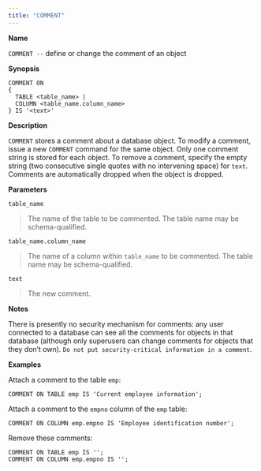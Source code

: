 ```yaml
---
title: "COMMENT"
---
```


<div id="comment" class="registered_link"></div>


**Name**

`COMMENT --` define or change the comment of an object

**Synopsis**

``` text
COMMENT ON
{
  TABLE <table_name> |
  COLUMN <table_name.column_name>
} IS '<text>'
```

**Description**

`COMMENT` stores a comment about a database object. To modify a comment, issue a new `COMMENT` command for the same object. Only one comment string is stored for each object. To remove a comment, specify the empty string (two consecutive single quotes with no intervening space) for `text`. Comments are automatically dropped when the object is dropped.

**Parameters**

`table_name`

> The name of the table to be commented. The table name may be schema-qualified.

`table_name.column_name`

> The name of a column within `table_name` to be commented. The table name may be schema-qualified.

`text`

> The new comment.

**Notes**

There is presently no security mechanism for comments: any user connected to a database can see all the comments for objects in that database (although only superusers can change comments for objects that they don’t own). `Do not put security-critical information in a comment`.

**Examples**

Attach a comment to the table `emp`:

``` text
COMMENT ON TABLE emp IS 'Current employee information';
```

Attach a comment to the `empno` column of the `emp` table:

``` text
COMMENT ON COLUMN emp.empno IS 'Employee identification number';
```

Remove these comments:

``` text
COMMENT ON TABLE emp IS '';
COMMENT ON COLUMN emp.empno IS '';
```
